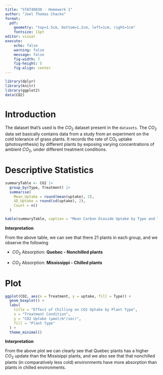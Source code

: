 ```yaml
---
title: "STAT40830 - Homework 1"
author: "Joel Thomas Chacko"
format: 
  pdf:
    geometry: "top=1.5cm, bottom=1.2cm, left=1cm, right=1cm"
    fontsize: 11pt
editor: visual
execute:
    echo: false
    warning: false
    message: false
    fig-width: 7
    fig-height: 5
    fig-align: center
---
```


```r

library(dplyr)
library(knitr)
library(ggplot2)
data(CO2)

```

# Introduction

The dataset that's used is the $CO_2$ dataset present in the `datasets`. The $CO_2$ data set basically contains data from a study from an experiment on the cold tolerance of grass plants. It records the rate of CO₂ uptake (photosynthesis) by different plants by exposing varying concentrations of ambient $CO_2$, under different treatment conditions.

# Descriptive Statistics

```r

summaryTable <- CO2 |>
  group_by(Type, Treatment) |>
  summarise(
    Mean_Uptake = round(mean(uptake), 2),
    SD_Uptake = round(sd(uptake), 2),
    Count = n()
  )

kable(summaryTable, caption = "Mean Carbon Dioxide Uptake by Type and Treatment")
```

**Interpretation**

From the above table, we can see that there 21 plants in each group, and we observe the following

-    \textcolor{red}{Highest} $CO_2$ Absorption: **Quebec - Nonchilled plants**

-   \textcolor{blue}{Lowest} $CO_2$ Absorption: **Mississippi - Chilled plants**

# Plot

```r


ggplot(CO2, aes(x = Treatment, y = uptake, fill = Type)) +
  geom_boxplot() +
  labs(
    title = "Effect of Chilling on CO2 Uptake by Plant Type",
    x = "Treatment Condition",
    y = "CO2 Uptake (μmol/m²/sec)",
    fill = "Plant Type"
  ) +
  theme_minimal()

```

**Interpretation**

From the above plot we can clearly see that Quebec plants has a higher $CO_2$ update than the Missisippi plants, and we also see that that nonchilled plants (in comparatively less cold) environments have more absorption than plants in chilled environments.
